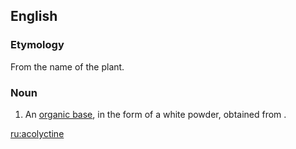 ==English==

===Etymology===
From the name of the plant.

===Noun===
{{en-noun|-}}

# {{context|organic compound|lang=en}} An [[organic base]], in the form of a white powder, obtained from {{taxlink|Aconitum lycoctonum|species|noshow=1}}.

[[ru:acolyctine]]